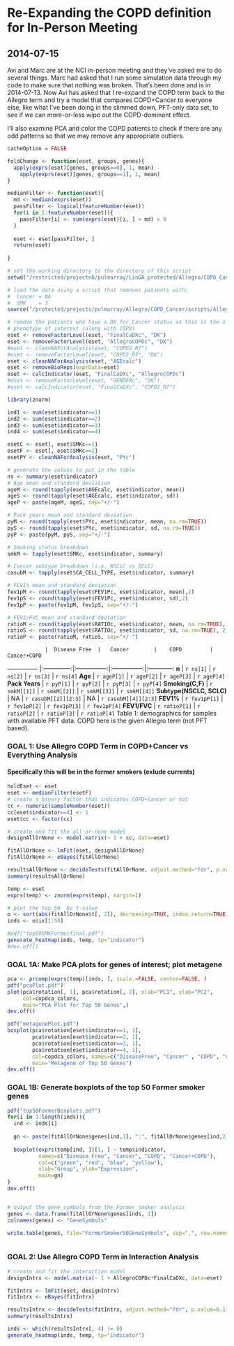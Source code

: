 Re-Expanding the COPD definition for In-Person Meeting
========================================================
2014-07-15
---------------------------------------------

Avi and Marc are at the NCI in-person meeting and they've asked me to do several things. Marc had asked that I run some simulation data through my code to make sure that nothing was broken. That's been done and is in 2014-07-13. Now Avi has asked that I re-expand the COPD term back to the Allegro term and try a model that compares COPD+Cancer to everyone else, like what I've been doing in the slimmed down, PFT-only data set, to see if we can more-or-less wipe out the COPD-dominant effect. 

I'll also examine PCA and color the COPD patients to check if there are any odd patterns so that we may remove any appropriate outliers. 

```r
cacheOption = FALSE

```


```r
foldChange <- function(eset, groups, genes){
  apply(exprs(eset)[genes, groups==0], 1, mean) - 
    apply(exprs(eset)[genes, groups==1], 1, mean)
}

medianFilter <- function(eset){
  md <- median(exprs(eset))
  passFilter <- logical(featureNumber(eset))
  for(i in 1:featureNumber(eset)){
    passFilter[i] <- sum(exprs(eset)[i, ] > md) > 0
  }
  
  eset <- eset[passFilter, ]
  return(eset)
  
}

```


```r
# set the working directory to the directory of this script
setwd("/restricted/projectnb/pulmarray/LinGA_protected/Allegro/COPD_Cancer/experiments/2014-07-15")

# load the data using a script that removes patients with:
#  Cancer = NA
#  SMK    = 3
source("/protected/projects/pulmarray/Allegro/COPD_Cancer/scripts/AllegroSetup.R")

# remove the patients who have a DK for Cancer status as this is the a
# phenotype of interest (along with COPD)
eset <- removeFactorLevel(eset, "FinalCaDXc", "DK")
eset <- removeFactorLevel(eset, "AllegroCOPDc", "DK")
#eset <- cleanNAForAnalysis(eset, "COPD2_R7")
#eset <- removeFactorLevel(eset, "COPD2_R7", "DK")
eset <- cleanNAForAnalysis(eset, "AGEcalc")
eset <- removeBioReps(exprData=eset)
eset <- calcIndicator(eset, "FinalCaDXc", "AllegroCOPDc")
#eset <- removeFactorLevel(eset, "GENDERc", "DK")
#eset <- calcIndicator(eset, "FinalCaDXc", "COPD2_R7")

library(znorm)

ind1 <- sum(eset$indicator==1)
ind2 <- sum(eset$indicator==2)
ind3 <- sum(eset$indicator==3)
ind4 <- sum(eset$indicator==4)

esetC <- eset[, eset$SMKc==1]
esetF <- eset[, eset$SMKc==2]
esetPY <- cleanNAForAnalysis(eset, "PYc")

# generate the values to put in the table
ns <- summary(eset$indicator)
# Age mean and standard deviation
ageM <- round(tapply(eset$AGEcalc, eset$indicator, mean))
ageS <- round(tapply(eset$AGEcalc, eset$indicator, sd))
ageP <- paste(ageM, ageS, sep="+/-")

# Pack years mean and standard deviation
pyM <- round(tapply(eset$PYc, eset$indicator, mean, na.rm=TRUE))
pyS <- round(tapply(eset$PYc, eset$indicator, sd, na.rm=TRUE))
pyP <- paste(pyM, pyS, sep="+/-")

# Smoking status breakdown
smkM <- tapply(eset$SMKc, eset$indicator, summary)

# Cancer subtype breakdown (i.e. NSCLC vs SCLC)
casubM <- tapply(eset$CA_CELL_TYPE, eset$indicator, summary)

# FEV1% mean and standard deviation
fev1pM <- round(tapply(eset$FEV1Pc, eset$indicator, mean),2)
fev1pS <- round(tapply(eset$FEV1Pc, eset$indicator, sd),2)
fev1pP <- paste(fev1pM, fev1pS, sep="+/-")

# FEV1/FVC mean and standard deviation
ratioM <- round(tapply(eset$RATIOc, eset$indicator, mean, na.rm=TRUE), 2)
ratioS <- round(tapply(eset$RATIOc, eset$indicator, sd, na.rm=TRUE), 2)
ratioP <- paste(ratioM, ratioS, sep="+/-")

```

                |  Disease Free  |   Cancer        |    COPD         |  Cancer+COPD
--------------- |:--------------:|:---------------:|:---------------:|:------------:
   **n**        |  `r ns[1]`     |   `r ns[2]`     |   `r ns[3]`     |  `r ns[4]`
   **Age**      |  `r ageP[1]`   |    `r ageP[2]`  |   `r ageP[3]`   |  `r ageP[4]`
   **Pack Years** | `r pyP[1]`    |   `r pyP[2]`    |   `r pyP[3]`    |  `r pyP[4]`
   **Smoking(C,F)** | `r smkM[[1]]` | `r smkM[[2]]`    | `r smkM[[3]]`  | `r smkM[[4]]`
   **Subtype(NSCLC, SCLC)**  | NA | `r casubM[[2]][2:3]` | NA  | `r casubM[[4]][2:3]`
   **FEV1%**   |  `r fev1pP[1]` |  `r fev1pP[2]`  |  `r fev1pP[3]`   |  `r fev1pP[4]`
   **FEV1/FVC**   |  `r ratioP[1]` |  `r ratioP[2]`  |  `r ratioP[3]`   |  `r ratioP[4]`
Table 1: demographics for samples with available PFT data. COPD here is the given Allegro term (not PFT based). 



### GOAL 1: Use Allegro COPD Term in COPD+Cancer vs Everything Analysis
#### Specifically this will be in the former smokers (exlude currents)
```r


holdEset <- eset
eset <- medianFilter(esetF)
# create a binary factor that indicates COPD+Cancer or not
cc <- numeric(sampleNumber(eset))
cc[eset$indicator==4] <- 1
eset$cc <- factor(cc)

# create and fit the all-or-none model
designAllOrNone <- model.matrix(~ 1 + cc, data=eset)

fitAllOrNone <- lmFit(eset, designAllOrNone)
fitAllOrNone <- eBayes(fitAllOrNone)

resultsAllOrNone <- decideTests(fitAllOrNone, adjust.method="fdr", p.value=0.05)
summary(resultsAllOrNone)

temp <- eset
exprs(temp) <- znorm(exprs(temp), margin=1)

# plot the top 50  by t-value
o <- sort(abs(fitAllOrNone$t[, 2]), decreasing=TRUE, index.return=TRUE)
inds <- o$ix[1:50]

#pdf("top50SMKFormerfinal.pdf")
generate_heatmap(inds, temp, tp="indicator")
#dev.off()


```


### GOAL 1A: Make PCA plots for genes of interest; plot metagene
```r

pca <- prcomp(exprs(temp)[inds, ], scale.=FALSE, center=FALSE, )
pdf("pcaPlot.pdf")
plot(pca$rotation[, 1], pca$rotation[, 2], xlab="PC1", ylab="PC2",
     col=copdca_colors,
     main="PCA Plot for Top 50 Genes",)
dev.off()

pdf("metagenePlot.pdf")
boxplot(pca$rotation[eset$indicator==1, 1],
        pca$rotation[eset$indicator==2, 1],
        pca$rotation[eset$indicator==3, 1], 
        pca$rotation[eset$indicator==4, 1],
        col=copdca_colors, names=c("DiseaseFree", "Cancer" , "COPD", "Cancer+COPD"),
        main="Metagene of Top 50 Genes")
dev.off()
```

### GOAL 1B: Generate boxplots of the top 50 Former smoker genes
```r

pdf("top50FormerBoxplots.pdf")
for(i in 1:length(inds)){
  ind <- inds[i]
 
  gn <- paste(fitAllOrNone$genes[ind,1], ":", fitAllOrNone$genes[ind,2],  sep="")
 
  boxplot(exprs(temp[ind, ])[1, ] ~ temp$indicator,
          names=c("Disease Free", "Cancer", "COPD", "Cancer+COPD"),
          col=c("green", "red", "blue", "yellow"),
          xlab="Group", ylab="Expression",
          main=gn)
}
dev.off()


# output the gene symbols from the Former smoker analysis
genes <- data.frame(fitAllOrNone$genes[inds, 1])
colnames(genes) <- "GeneSymbols"

write.table(genes, file="FormerSmoker50GeneSymbols", sep=",", row.names=FALSE, quote=FALSE)



```

### GOAL 2: Use Allegro COPD Term in Interaction Analysis
```r
# create and fit the interaction model
designIntrx <- model.matrix(~ 1 + AllegroCOPDc*FinalCaDXc, data=eset)

fitIntrx <- lmFit(eset, designIntrx)
fitIntrx <- eBayes(fitIntrx)

resultsIntrx <- decideTests(fitIntrx, adjust.method="fdr", p.value=0.1)
summary(resultsIntrx)

inds <- which(resultsIntrx[, 4] != 0)
generate_heatmap(inds, temp, tp="indicator")

```


